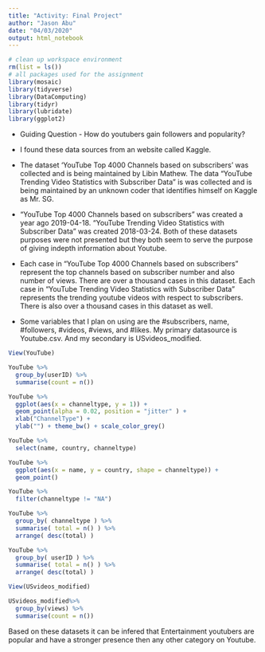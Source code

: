 ```yaml
---
title: "Activity: Final Project"
author: "Jason Abu"
date: "04/03/2020"
output: html_notebook
---
```


```r
# clean up workspace environment
rm(list = ls())
# all packages used for the assignment
library(mosaic)
library(tidyverse)
library(DataComputing)
library(tidyr)
library(lubridate)
library(ggplot2)
```

* Guiding Question - How do youtubers gain followers and popularity?  

* I found these data sources from an website called Kaggle.

* The dataset 'YouTube Top 4000 Channels based on subscribers' was collected and is being maintained by Libin Mathew. The data "YouTube Trending Video Statistics with Subscriber Data" is was collected and is being maintained by an unknown coder that identifies himself on Kaggle as Mr. SG.

* "YouTube Top 4000 Channels based on subscribers" was created a year ago 2019-04-18.
 "YouTube Trending Video Statistics with Subscriber Data" was created 2018-03-24. Both of these datasets purposes were not presented but they both seem to serve the purpose of giving indepth information about Youtube.

* Each case in "YouTube Top 4000 Channels based on subscribers" represent the top channels based on subscriber number and also number of views. There are over a thousand cases in this dataset. 
Each case in "YouTube Trending Video Statistics with Subscriber Data" represents the trending youtube videos with respect to subscribers. There is also over a thousand cases in this dataset as well.

* Some variables that I plan on using are the #subscribers, name, #followers, #videos, #views, and #likes.
My primary datasource is Youtube.csv. And my secondary is USvideos_modified.

```r
View(YouTube)
```

```r
YouTube %>% 
  group_by(userID) %>%
  summarise(count = n())
```

```r
YouTube %>%
  ggplot(aes(x = channeltype, y = 1)) + 
  geom_point(alpha = 0.02, position = "jitter" ) +  
  xlab("ChannelType") + 
  ylab("") + theme_bw() + scale_color_grey()  
```
```r
YouTube %>% 
  select(name, country, channeltype) 
```
```r
YouTube %>%
  ggplot(aes(x = name, y = country, shape = channeltype)) +
  geom_point() 

```

```r
YouTube %>% 
  filter(channeltype != "NA") 
```
```r
YouTube %>%
  group_by( channeltype ) %>% 
  summarise( total = n() ) %>%
  arrange( desc(total) ) 
```
```r
YouTube %>%
  group_by( userID ) %>% 
  summarise( total = n() ) %>%
  arrange( desc(total) ) 
```


```r
View(USvideos_modified)
```

```r
USvideos_modified%>%
  group_by(views) %>%
  summarise(count = n())

```

Based on these datasets it can be infered that Entertainment youtubers are popular and have a stronger presence then any other category on Youtube.
